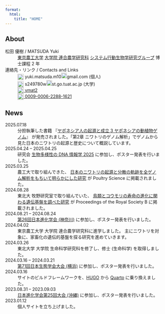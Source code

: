 ```yaml
---
format:
  html:
    title: "HOME"
---
```



## About

松田 優樹 / MATSUDA Yuki
: [東京農工大学](https://www.tuat.ac.jp/)
  [大学院 連合農学研究科](https://www.tuat.ac.jp/uni-grad/)
  [システム行動生物学研究グループ](https://tsuyoshishimmura.wixsite.com/website-1)
  博士課程 2 年

連絡先・リンク / Contacts and Links
: <img height=20 width=20 style="vertical-align: text-top;" src="https://cdn.simpleicons.org/gmail/EA4335">
  yuki.matsuda.m10![](./images/share/atmark.svg){height="18"}gmail.com (個人)
: <img height=20 width=20 style="vertical-align: text-top;" src="https://cdn.simpleicons.org/gmail/666666">
  s249780w![](./images/share/atmark.svg){height="18"}st.go.tuat.ac.jp (大学)
: <a rel="me" href="https://github.com/ymat2/" title="GitHub">
  <img height=20 width=20 style="vertical-align: text-top;" src="https://cdn.simpleicons.org/github/333333">
  ymat2
  </a>
: <a rel="me" href="https://orcid.org/0009-0006-2288-1621" title="ORCID">
  <img height=20 width=20 style="vertical-align: text-top;" src="https://cdn.simpleicons.org/orcid/A6CE39">
  0009-0006-2288-1621
  </a>


## News

::: {.news}

2025.07.18
: 分担執筆した書籍
  『[ヤポネシア人の起源と成立 3 ヤポネシアの動植物ゲノム](https://www.asakura.co.jp/detail.php?book_code=17793)』
  が発売されました。「第2章 ニワトリのゲノム解析」でゲノムから見た日本のニワトリの起源と歴史について概説しています。

2025.04.24 &ndash; 2025.04.25
: 研究会 [生物多様性の DNA 情報学 2025](https://sites.google.com/view/jbiogenomics2020)
  に参加し、ポスター発表を行いました。

2025.03.25
: 農工大で取り組んできた、
  [日本のニワトリの起源と分散の軌跡を全ゲノム解析をもちいて明らかにした研究](https://doi.org/10.1016/j.psj.2025.105060)
  が Poultry Science に掲載されました。

2024.08.28
: 東北大 牧野研究室で取り組んでいた、
  [鳥類とコウモリの寿命の進化に関わる遺伝基盤を調べた研究](https://doi.org/10.1098/rspb.2024.1068)
  が Proceedings of the Royal Society B に掲載されました。

2024.08.21 &ndash; 2024.08.24
: [第26回日本進化学会 (神奈川)](https://rcies.soken.ac.jp/sesj2024/index.html)
  に参加し、ポスター発表を行いました。

2024.04.02
: 東京農工大学 大学院 連合農学研究科に進学しました。
  主にニワトリを対象に、家畜化の遺伝的基盤を探る研究を進めていきます。

2024.03.26
: 東北大学 大学院 生命科学研究科を修了し、修士 (生命科学) を取得しました。

2024.03.16 &ndash; 2024.03.21
: [第71回日本生態学会大会 (横浜)](https://esj.ne.jp/meeting/71/home_ja/)
  に参加し、ポスター発表を行いました。

2024.03.16
: サイトのビルドフレームワークを、[HUGO](/cli/hugo.qmd) から [Quarto](/cli/quarto.qmd) に乗り換えました。

2023.08.31 &ndash; 2023.09.03
: [日本進化学会第25回大会 (沖縄)](https://w3.u-ryukyu.ac.jp/anthropology/shinka2023/)
  に参加し、ポスター発表を行いました。

2023.01.12
: 個人サイトを立ち上げました。

:::
